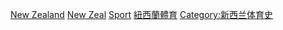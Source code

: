 {{Cat main|紐西蘭體育}}

[[Category:各年份各國體育|New Zealand]]
[[Category:各年份大洋洲體育|New Zeal]]
[[Category:依年份劃分的紐西蘭|Sport]]
[[Category:紐西蘭體育|]]
[[Category:新西兰体育史|Category:新西兰体育史]]